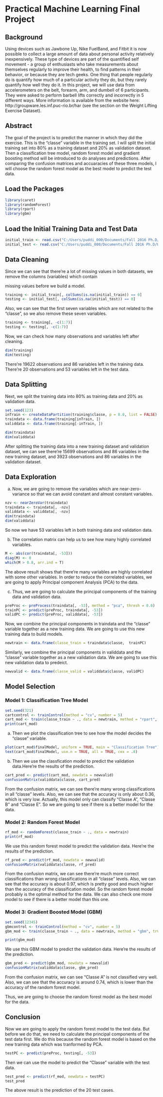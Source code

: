 # Practical Machine Learning Final Project


## Background
Using devices such as Jawbone Up, Nike FuelBand, and Fitbit it is now possible to collect a large amount of data about personal activity
relatively inexpensively. These type of devices are part of the quantified self movement - a group of enthusiasts who take measurements
about themselves regularly to improve their health, to find patterns in their behavior, or because they are tech geeks. One thing
that people regularly do is quantify how much of a particular activity they do, but they rarely quantify how well they do it. In this
project, we will use data from accelerometers on the belt, forearm, arm, and dumbell of 6 participants. They were asked to perform barbell
lifts correctly and incorrectly in 5 different ways. More information is available from the website here:
http://groupware.les.inf.puc-rio.br/har (see the section on the Weight Lifting Exercise Dataset).



## Abstract
The goal of the project is to predict the manner in which they did the exercise. This is the "classe" variable in the training set.
I will split the initial training set into 80% as a training dataset and 20% as validation dataset. Then a classification tree model,
random forest model and gradient boosting method will be introduced to do analyses and predictions. After comparing the confusion matrices
and accuaracies of these three models, I will choose the random forest model as the best model to predict the test data. 




## Load the Packages
```r
library(caret)
library(randomForest)
library(rpart)
library(gbm)
```




## Load the Initial Training Data and Test Data
```r
initial_train <- read.csv("C:/Users/puddi_000/Documents/Fall 2016 Ph.D/UWM/John Hopkins Coursera/pml-training.csv")
initial_test <- read.csv("C:/Users/puddi_000/Documents/Fall 2016 Ph.D/UWM/John Hopkins Coursera/pml-testing.csv")
```




## Data Cleaning
Since we can see that there're a lot of missing values in both datasets, we remove the columns (variables) which contain

missing values before we build a model.
```r
training <- initial_train[, colSums(is.na(initial_train)) == 0]
testing <- initial_test[, colSums(is.na(initial_test)) == 0]
```



Also, we can see that the first seven variables which are not related to the "classe", so we also remove these seven variables.
```r
training <- training[, -c(1:7)]
testing <- testing[, -c(1:7)]
```



Now, we can check how many observations and variables left after cleaning.
```r
dim(training)
dim(testing)
```
There're 19622 observations and 86 variables left in the training data. There're 20 observations and 53 variables left in the test data.




## Data Splitting
Next, we split the training data into 80% as training data and 20% as validation data.
```r
set.seed(123)
inTrain <- createDataPartition(training$classe, p = 0.8, list = FALSE)
traindata <- data.frame(training[inTrain, ])
validdata <- data.frame(training[-inTrain, ])
```


```r
dim(traindata)
dim(validdata)
```
After splitting the training data into a new training dataset and validation dataset, we can see there're 15699 observations
and 86 variables in the new training dataset, and 3923 observations and 86 variables in the validation dataset.




## Data Exploration
(a) Now, we are going to remove the variables which are near-zero-variance so that we can avoid constant and almost constant variables.
```r
nzv <- nearZeroVar(traindata)
traindata <- traindata[, -nzv]
validdata <- validdata[, -nzv]
dim(traindata)
dim(validdata)
```
So now we have 53 variables left in both training data and validation data.



(b) The correlation matrix can help us to see how many highly correlated variables.
```r
M <- abs(cor(traindata[, -53]))
diag(M) <- 0
which(M > 0.8, arr.ind = T)
```
The above result shows that there're many variables are highly correlated with some other variables. In order to reduce
the correlated variables, we are going to apply Principal component Analysis (PCA) to the data. 



(c) Thus, we are going to calculate the principal components of the training data and validation data.
```r
preProc <- preProcess(traindata[, -53], method = "pca", thresh = 0.8)
trainPC <- predict(preProc, traindata[, -53])
validPC <- predict(preProc, validdata[, -53])
```



Now, we combine the principal components in traindata and the "classe" variable together as a new training data.
We are going to use this new training data to build models.
```r
newtrain <- data.frame(classe_train = traindata$classe,  trainPC)
```

Similarly, we combine the principal components in validdata and the "classe" variable together as a new validation data.
We are going to use this new validation data to predeict.
```r
newvalid <- data.frame(classe_valid = validdata$classe, validPC)
```




## Model Selection
### Model 1: Classification Tree Model
```r
set.seed(321)
cartcontrol <- trainControl(method = "cv", number = 5)
cart_mod <- train(classe_train ~ ., data = newtrain, method = "rpart", trControl = cartcontrol)
print(cart_mod)
```



(a) Then we plot the classification tree to see how the model decides the "classe" variable.
```r
plot(cart_mod$finalModel, uniform = TRUE, main = "Classification Tree")
text(cart_mod$finalModel, use.n = TRUE, all = TRUE, cex = .8)
```



(b) Then we use the classfication model to predict the validation data.Here're the results of the prediction.
```r
cart_pred <- predict(cart_mod, newdata = newvalid)
confusionMatrix(validdata$classe, cart_pred)
```
From the confusion matrix, we can see there're many wrong classifications in all "classe" levels.
Also, we can see that the accuracy is only about 0.36, which is very low. Actually, this model only can classify
"Classe A", "Classe B" and "Classe E". So we are going to see if there is a better model for the data.




### Model 2: Random Forest Model
```r
rf_mod <- randomForest(classe_train ~ ., data = newtrain)
print(rf_mod)
```



We use this random forest model to predict the validation data. Here're the results of the prediction.
```r
rf_pred <- predict(rf_mod, newdata = newvalid)
confusionMatrix(validdata$classe, rf_pred)
```
From the confusion matrix, we can see there're much more correct classifications than wrong classifications in all "classe" levels.
Also, we can see that the accuracy is about 0.97, which is pretty good and much higher than the accuracy of the classification model.
So the random forest model probably is the optimal method for the data. We can also check one more model to see if there is
a better model than this one.




### Model 3: Gradient Boosted Model (GBM)
```r
set.seed(12345)
gbmcontrol <- trainControl(method = "cv", number = 5)
gbm_mod <- train(classe_train ~ ., data = newtrain, method = "gbm", trControl = gbmcontrol, verbose = FALSE)
```


```r
print(gbm_mod)
```



We use this GBM model to predict the validation data. Here're the results of the prediction.
```r
gbm_pred <- predict(gbm_mod, newdata = newvalid)
confusionMatrix(validdata$classe, gbm_pred)
```
From the confusion matrix, we can see "Classe A" is not classified very well. Also, we can see that the accuracy is around 0.74,
which is lower than the accuracy of the random forest model.

Thus, we are going to choose the random forest model as the best model for the data.




## Conclusion
Now we are going to apply the random forest model to the test data. But before we do that, we need to calculate the principal components of
the test data first. We do this because the random forest model is based on the new training data which was tranformed by PCA.
```r
testPC <- predict(preProc, testing[, -53])
```



Then we can use the model to predict the "Classe" variable with the test data.
```r
test_pred <- predict(rf_mod, newdata = testPC)
test_pred
```
The above result is the prediction of the 20 test cases.
